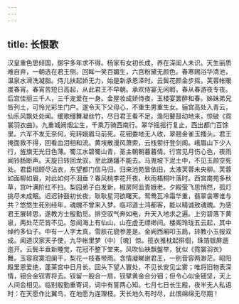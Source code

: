 ```yaml
---
---
---
```

title: 长恨歌
---



汉皇重色思倾国，御宇多年求不得。杨家有女初长成，养在深闺人未识。天生丽质难自弃，一朝选在君王侧。回眸一笑百媚生，六宫粉黛无颜色。春寒赐浴华清池，温泉水滑洗凝脂。侍儿扶起娇无力，始是新承恩泽时。云鬓花颜金步摇，芙蓉帐暖度春宵。春宵苦短日高起，从此君王不早朝。承欢侍宴无闲暇，春从春游夜专夜。后宫佳丽三千人，三千宠爱在一身。金屋妆成娇侍夜，玉楼宴罢醉和春。姊妹弟兄皆列土，可怜光彩生门户。遂令天下父母心，不重生男重生女。骊宫高处入青云，仙乐风飘处处闻。缓歌缦舞凝丝竹，尽日君王看不足。渔阳鼙鼓动地来，惊破《霓裳羽衣曲》。九重城阙烟尘生，千乘万骑西南行。翠华摇摇行复止，西出都门百馀里。六军不发无奈何，宛转娥眉马前死。花钿委地无人收，翠翘金雀玉搔头。君王掩面救不得，回看血泪相和流。黄埃散漫风萧索，云栈萦纡登剑阁。峨眉山下少人行，旌旗无光日色薄。蜀江水碧蜀山青，圣主朝朝暮暮情。行宫见月伤心色，夜雨闻铃肠断声。天旋日转回龙驭，至此踌躇不能去。马嵬坡下泥土中，不见玉颜空死处。君臣相顾尽沾衣，东望都门信马归。归来池苑皆依旧，太液芙蓉未央柳。芙蓉如面柳如眉，对此如何不泪垂？春风桃李花开夜，秋雨梧桐叶落时。西宫南苑多秋草，宫叶满阶红不扫。梨园弟子白发新，椒房阿监青娥老。夕殿萤飞思悄然，孤灯挑尽未成眠。迟迟钟鼓初长夜，耿耿星河欲曙天。鸳鸯瓦冷霜华重，翡翠衾寒谁与共？悠悠生死别经年，魂魄不曾来入梦。临邛道士鸿都客，能以精诚致魂魄。为感君王展转思，遂教方士殷勤觅。排空驭气奔如电，升天入地求之遍。上穷碧落下黄泉，两处茫茫皆不见。忽闻海上有仙山，山在虚无缥缈间。楼阁玲珑五云起，其中绰约多仙子。中有一人字太真，雪肤花貌参差是。金阙西厢叩玉扃，转教小玉报双成。闻道汉家天子使，九华帐里梦（中）［魂］惊。揽衣推枕起徘徊，珠箔银屏逦迤开。云鬓半垂新睡觉，花冠不整下堂来。风吹仙袂飘盤举，犹似《霓裳羽衣》舞。玉容寂寞泪阑干，梨花一枝春带雨。含情凝睇谢君王，一别音容两渺茫。昭阳殿里恩爱绝，蓬莱宫中日月长。回头下望人寰处，不见长安见尘雾；唯将旧物表深情，钿合金钗寄将去。钗留一股合一扇，钗擘黄金合分钿；但令心似金钿坚，天上人间会相见。临别殷勤重寄词，词中有誓两心知。七月七日长生殿，夜半无人私语时：在天愿作比翼鸟，在地愿为连理枝。天长地久有时尽，此恨绵绵无尽期！